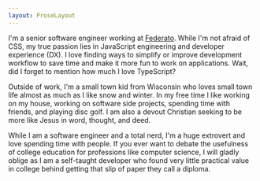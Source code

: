 ```yaml
---
layout: ProseLayout
---
```


I'm a senior software engineer working at [Federato](https://federato.ai). While
I'm not afraid of CSS, my true passion lies in JavaScript engineering and
developer experience (DX). I love finding ways to simplify or improve
development workflow to save time and make it more fun to work on applications.
Wait, did I forget to mention how much I love TypeScript?

Outside of work, I'm a small town kid from Wisconsin who loves small town life
almost as much as I like snow and winter. In my free time I like working on my
house, working on software side projects, spending time with friends, and
playing disc golf. I am also a devout Christian seeking to be more like Jesus in
word, thought, and deed.

While I am a software engineer and a total nerd, I'm a huge extrovert and love
spending time with people. If you ever want to debate the usefulness of college
education for professions like computer science, I will gladly oblige as I am a
self-taught developer who found very little practical value in college behind
getting that slip of paper they call a diploma.
